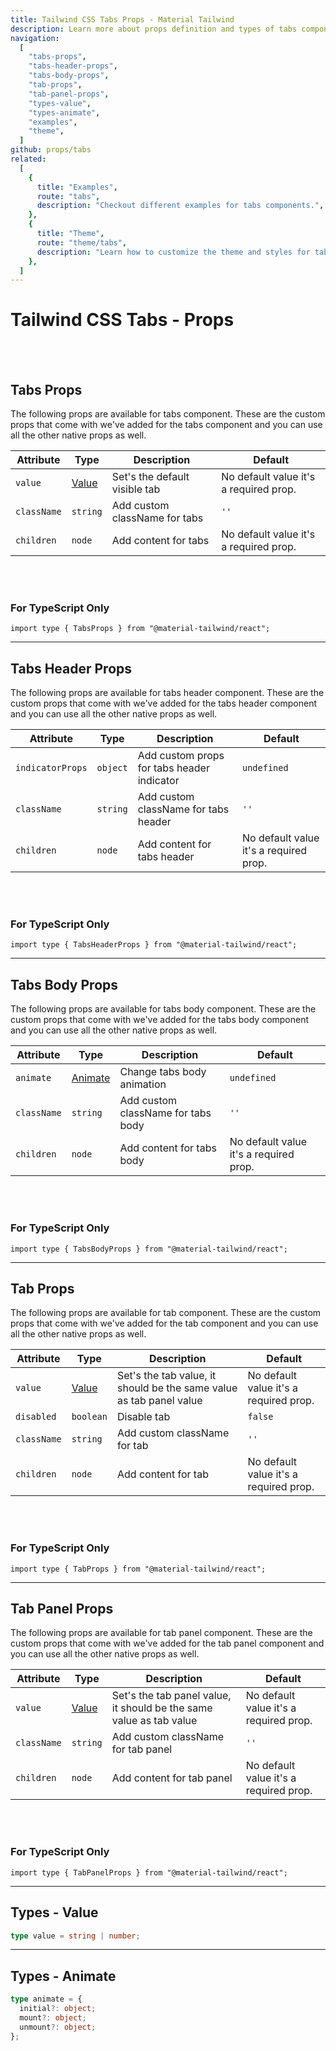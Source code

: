 ```yaml
---
title: Tailwind CSS Tabs Props - Material Tailwind
description: Learn more about props definition and types of tabs components.
navigation:
  [
    "tabs-props",
    "tabs-header-props",
    "tabs-body-props",
    "tab-props",
    "tab-panel-props",
    "types-value",
    "types-animate",
    "examples",
    "theme",
  ]
github: props/tabs
related:
  [
    {
      title: "Examples",
      route: "tabs",
      description: "Checkout different examples for tabs components.",
    },
    {
      title: "Theme",
      route: "theme/tabs",
      description: "Learn how to customize the theme and styles for tabs components.",
    },
  ]
---
```


# Tailwind CSS Tabs - Props

<br />
<br />

## Tabs Props

<span id="tabs-props" className="scroll-mt-48" />
The following props are available for tabs component. These are the custom props
that come with we've added for the tabs component and you can use all the other native
props as well.

| Attribute   | Type                  | Description                   | Default                                |
| ----------- | --------------------- | ----------------------------- | -------------------------------------- |
| `value`     | [Value](#types-value) | Set's the default visible tab | No default value it's a required prop. |
| `className` | <Code>string</Code>   | Add custom className for tabs | `''`                                   |
| `children`  | <Code>node</Code>     | Add content for tabs          | No default value it's a required prop. |

<br />
<br />

### For TypeScript Only

```tsx
import type { TabsProps } from "@material-tailwind/react";
```

---

## Tabs Header Props

<span id="tabs-header-props" className="scroll-mt-48" />
The following props are available for tabs header component. These are the custom
props that come with we've added for the tabs header component and you can use all
the other native props as well.

| Attribute        | Type                | Description                                | Default                                |
| ---------------- | ------------------- | ------------------------------------------ | -------------------------------------- |
| `indicatorProps` | <Code>object</Code> | Add custom props for tabs header indicator | <Code>undefined</Code>                 |
| `className`      | <Code>string</Code> | Add custom className for tabs header       | `''`                                   |
| `children`       | <Code>node</Code>   | Add content for tabs header                | No default value it's a required prop. |

<br />
<br />

### For TypeScript Only

```tsx
import type { TabsHeaderProps } from "@material-tailwind/react";
```

---

## Tabs Body Props

<span id="tabs-body-props" className="scroll-mt-48" />
The following props are available for tabs body component. These are the custom props
that come with we've added for the tabs body component and you can use all the other
native props as well.

| Attribute   | Type                      | Description                        | Default                                |
| ----------- | ------------------------- | ---------------------------------- | -------------------------------------- |
| `animate`   | [Animate](#types-animate) | Change tabs body animation         | <Code>undefined</Code>                 |
| `className` | <Code>string</Code>       | Add custom className for tabs body | `''`                                   |
| `children`  | <Code>node</Code>         | Add content for tabs body          | No default value it's a required prop. |

<br />
<br />

### For TypeScript Only

```tsx
import type { TabsBodyProps } from "@material-tailwind/react";
```

---

## Tab Props

<span id="tab-props" className="scroll-mt-48" />
The following props are available for tab component. These are the custom props that
come with we've added for the tab component and you can use all the other native
props as well.

| Attribute   | Type                 | Description                                                         | Default                                |
| ----------- | -------------------- | ------------------------------------------------------------------- | -------------------------------------- |
| `value`     | [Value](#types)      | Set's the tab value, it should be the same value as tab panel value | No default value it's a required prop. |
| `disabled`  | <Code>boolean</Code> | Disable tab                                                         | <Code>false</Code>                     |
| `className` | <Code>string</Code>  | Add custom className for tab                                        | `''`                                   |
| `children`  | <Code>node</Code>    | Add content for tab                                                 | No default value it's a required prop. |

<br />
<br />

### For TypeScript Only

```tsx
import type { TabProps } from "@material-tailwind/react";
```

---

## Tab Panel Props

<span id="tab-panel-props" className="scroll-mt-48" />
The following props are available for tab panel component. These are the custom props
that come with we've added for the tab panel component and you can use all the other
native props as well.

| Attribute   | Type                | Description                                                         | Default                                |
| ----------- | ------------------- | ------------------------------------------------------------------- | -------------------------------------- |
| `value`     | [Value](#types)     | Set's the tab panel value, it should be the same value as tab value | No default value it's a required prop. |
| `className` | <Code>string</Code> | Add custom className for tab panel                                  | `''`                                   |
| `children`  | <Code>node</Code>   | Add content for tab panel                                           | No default value it's a required prop. |

<br />
<br />

### For TypeScript Only

```tsx
import type { TabPanelProps } from "@material-tailwind/react";
```

---

## Types - Value

<span id="types-value" className="scroll-mt-48" />

```ts
type value = string | number;
```

---

## Types - Animate

<span id="types-animate" className="scroll-mt-48" />

```ts
type animate = {
  initial?: object;
  mount?: object;
  unmount?: object;
};
```

<span id="examples" className="scroll-mt-48" />
<span id="theme" className="scroll-mt-48" />

